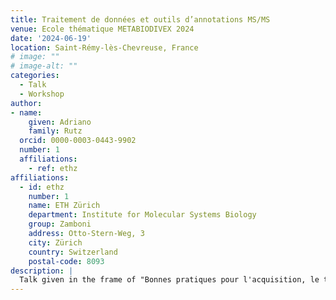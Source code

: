 ```yaml
---
title: Traitement de données et outils d’annotations MS/MS
venue: Ecole thématique METABIODIVEX 2024
date: '2024-06-19'
location: Saint-Rémy-lès-Chevreuse, France
# image: ""
# image-alt: ""
categories:
  - Talk
  - Workshop
author: 
- name: 
    given: Adriano 
    family: Rutz
  orcid: 0000-0003-0443-9902
  number: 1
  affiliations:
    - ref: ethz
affiliations:
  - id: ethz
    number: 1
    name: ETH Zürich
    department: Institute for Molecular Systems Biology
    group: Zamboni
    address: Otto-Stern-Weg, 3
    city: Zürich
    country: Switzerland
    postal-code: 8093
description: |
  Talk given in the frame of "Bonnes pratiques pour l'acquisition, le traitement et la visualisation de données de spectrométrie de masse : application au métabolisme spécialisé", during [METABIODIVEX 2024](https://metabiodivex2024.sciencesconf.org/).
---
```

